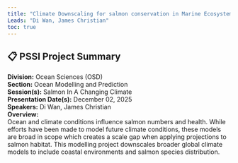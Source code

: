 ```yaml
---
title: "Climate Downscaling for salmon conservation in Marine Ecosystems"
Leads: "Di Wan, James Christian"
toc: true
---
```


## 📋 PSSI Project Summary

**Division:** Ocean Sciences (OSD)  
**Section:** Ocean Modelling and Prediction  
**Session(s):** Salmon In A Changing Climate  
**Presentation Date(s):** December 02, 2025  
**Speakers:** Di Wan, James Christian  
**Overview:**  
Ocean and climate conditions influence salmon numbers and health. While efforts have been made to model future climate conditions, these models are broad in scope which creates a scale gap when applying projections to salmon habitat. This modelling project downscales broader global climate models to include coastal environments and salmon species distribution.   

